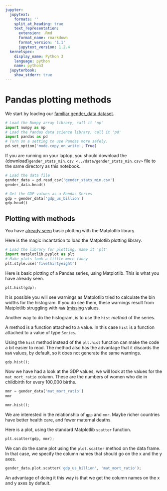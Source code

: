 ```yaml
---
jupyter:
  jupytext:
    formats: ''
    split_at_heading: true
    text_representation:
      extension: .Rmd
      format_name: rmarkdown
      format_version: '1.1'
      jupytext_version: 1.2.4
  kernelspec:
    display_name: Python 3
    language: python
    name: python3
  jupyterbook:
    show_stderr: true
---
```


# Pandas plotting methods

We start by loading our [familiar gender_data dataset](../data/gender_stats).

```python
# Load the Numpy array library, call it 'np'
import numpy as np
# Load the Pandas data science library, call it 'pd'
import pandas as pd
# Turn on a setting to use Pandas more safely.
pd.set_option('mode.copy_on_write', True)
```

If you are running on your laptop, you should download the
{download}`gender_stats_min.csv <../data/gender_stats_min.csv>` file to the same
directory as this notebook.

```python
# Load the data file
gender_data = pd.read_csv('gender_stats_min.csv')
gender_data.head()
```

```python
# Get the GDP values as a Pandas Series
gdp = gender_data['gdp_us_billion']
gdp.head()
```

## Plotting with methods

You have [already seen](data_frame_intro) basic plotting with the Matplotlib
library.

Here is the magic incantation to load the Matplotlib plotting library.

```python
# Load the library for plotting, name it 'plt'
import matplotlib.pyplot as plt
# Make plots look a little more fancy
plt.style.use('fivethirtyeight')
```

Here is basic plotting of a Pandas series, using Matplotlib.  This is what you have already seen.

```python
plt.hist(gdp);
```

It is possible you will see warnings as Matplotlib tried to calculate the bin
widths for the histogram.  If you do see them, these warnings result from
Matplotlib struggling with `NaN` ([missing](missing_values) values.


Another way to do the histogram, is to use the `hist` *method* of the series.

A method is a function attached to a value.  In this case `hist` is a function attached to a value of type `Series`.

Using the `hist` method instead of the `plt.hist` function can make the code a bit easier to read.  The method also has the advantage that it discards the `NaN` values, by default, so it does not generate the same warnings.

```python
gdp.hist();
```

Now we have had a look at the GDP values, we will look at the
values for the `mat_mort_ratio` column.  These are the numbers
of women who die in childbirth for every 100,000 births.

```python
mmr = gender_data['mat_mort_ratio']
mmr
```

```python
mmr.hist();
```

We are interested in the relationship of `gpp` and `mmr`.  Maybe richer countries have better health care, and fewer maternal deaths.

Here is a plot, using the standard Matplotlib `scatter`
function.

```python
plt.scatter(gdp, mmr);
```

We can do the same plot using the `plot.scatter` method on the data frame.  In that case, we specify the column names that should go on the x and the y axes.

```python
gender_data.plot.scatter('gdp_us_billion', 'mat_mort_ratio');
```

An advantage of doing it this way is that we get the column names on the x and y axes by default.
